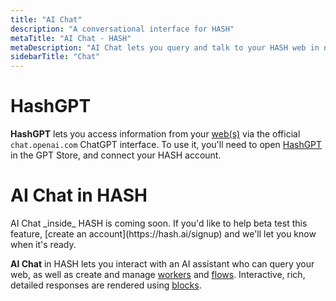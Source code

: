 ```yaml
---
title: "AI Chat"
description: "A conversational interface for HASH"
metaTitle: "AI Chat - HASH"
metaDescription: "AI Chat lets you query and talk to your HASH web in natural language"
sidebarTitle: "Chat"
---
```


# HashGPT<a id="#hashgpt" /><a id="#chatgpt" />

**HashGPT** lets you access information from your [web(s)](/guide/webs) via the official `chat.openai.com` ChatGPT interface. To use it, you'll need to open [HashGPT](https://chat.openai.com/g/g-i9t0QlD9c-hashgpt) in the GPT Store, and connect your HASH account.

# AI Chat in HASH

<Callout style="information" type="coming-soon">
  AI Chat _inside_ HASH is coming soon. If you'd like to help beta test this
  feature, [create an account](https://hash.ai/signup) and we'll let you know when it's ready.
</Callout>

**AI Chat** in HASH lets you interact with an AI assistant who can query your web, as well as create and manage [workers](/guide/ai/workers) and [flows](/guide/flows). Interactive, rich, detailed responses are rendered using [blocks](/guide/pages/blocks).
